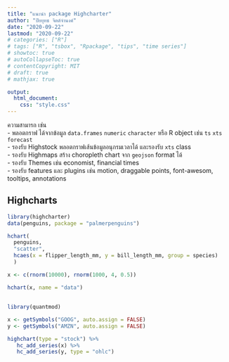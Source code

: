 ```yaml
---
title: "แนะนำ package Highcharter"
author: "ปิยยุทธ จิตต์จำนงค์"
date: "2020-09-22"
lastmod: "2020-09-22"
# categories: ["R"]
# tags: ["R", "tsbox", "Rpackage", "tips", "time series"]
# showtoc: true
# autoCollapseToc: true
# contentCopyright: MIT
# draft: true
# mathjax: true

output: 
  html_document:
    css: "style.css"
---
```


ความสามารถ เช่น  
- พลอตกราฟ ได้จากข้อมูล `data.frames` `numeric` `character` หรือ R object เช่น `ts` `xts` `forecast`  
- รองรับ Highstock พลอตกราฟเส้นข้อมูลอนุกรมเวลาได้ และรองรับ `xts` class  
- รองรับ Highmaps สร้าง choropleth chart จาก `geojson` format ได้  
- รองรับ Themes เช่น economist, financial times  
- รองรับ features และ plugins เช่น motion, draggable points, font-awesom, tooltips, annotations

## Highcharts
```r
library(highcharter)
data(penguins, package = "palmerpenguins")

hchart(
  penguins,
  "scatter",
  hcaes(x = flipper_length_mm, y = bill_length_mm, group = species)
  )
```


```r
x <- c(rnorm(10000), rnorm(1000, 4, 0.5))

hchart(x, name = "data") 
```


## 
```r
library(quantmod)

x <- getSymbols("GOOG", auto.assign = FALSE)
y <- getSymbols("AMZN", auto.assign = FALSE)

highchart(type = "stock") %>%
   hc_add_series(x) %>%
   hc_add_series(y, type = "ohlc")
```